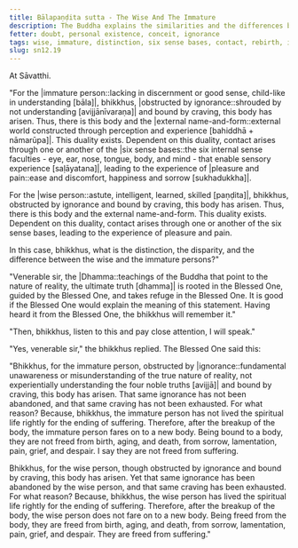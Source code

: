 ```yaml
---
title: Bālapaṇḍita sutta - The Wise And The Immature
description: The Buddha explains the similarities and the differences between the wise and the immature persons through dependent co-arising.
fetter: doubt, personal existence, conceit, ignorance
tags: wise, immature, distinction, six sense bases, contact, rebirth, ignorance, craving, dependent co-arising, suffering, dukkha, sn, sn12
slug: sn12.19
---
```


At Sāvatthi.

"For the |immature person::lacking in discernment or good sense, child-like in understanding [bāla]|, bhikkhus, |obstructed by ignorance::shrouded by not understanding [avijjānīvaraṇa]| and bound by craving, this body has arisen. Thus, there is this body and the |external name-and-form::external world constructed through perception and experience [bahiddhā + nāmarūpa]|. This duality exists. Dependent on this duality, contact arises through one or another of the |six sense bases::the six internal sense faculties - eye, ear, nose, tongue, body, and mind - that enable sensory experience [saḷāyatana]|, leading to the experience of |pleasure and pain::ease and discomfort, happiness and sorrow [sukhadukkha]|.

For the |wise person::astute, intelligent, learned, skilled [paṇḍita]|, bhikkhus, obstructed by ignorance and bound by craving, this body has arisen. Thus, there is this body and the external name-and-form. This duality exists. Dependent on this duality, contact arises through one or another of the six sense bases, leading to the experience of pleasure and pain.

In this case, bhikkhus, what is the distinction, the disparity, and the difference between the wise and the immature persons?"

"Venerable sir, the |Dhamma::teachings of the Buddha that point to the nature of reality, the ultimate truth [dhamma]| is rooted in the Blessed One, guided by the Blessed One, and takes refuge in the Blessed One. It is good if the Blessed One would explain the meaning of this statement. Having heard it from the Blessed One, the bhikkhus will remember it."

"Then, bhikkhus, listen to this and pay close attention, I will speak."

"Yes, venerable sir," the bhikkhus replied. The Blessed One said this:

"Bhikkhus, for the immature person, obstructed by |ignorance::fundamental unawareness or misunderstanding of the true nature of reality, not experientially understanding the four noble truths [avijjā]| and bound by craving, this body has arisen. That same ignorance has not been abandoned, and that same craving has not been exhausted. For what reason? Because, bhikkhus, the immature person has not lived the spiritual life rightly for the ending of suffering. Therefore, after the breakup of the body, the immature person fares on to a new body. Being bound to a body, they are not freed from birth, aging, and death, from sorrow, lamentation, pain, grief, and despair. I say they are not freed from suffering.

Bhikkhus, for the wise person, though obstructed by ignorance and bound by craving, this body has arisen. Yet that same ignorance has been abandoned by the wise person, and that same craving has been exhausted. For what reason? Because, bhikkhus, the wise person has lived the spiritual life rightly for the ending of suffering. Therefore, after the breakup of the body, the wise person does not fare on to a new body. Being freed from the body, they are freed from birth, aging, and death, from sorrow, lamentation, pain, grief, and despair. They are freed from suffering."